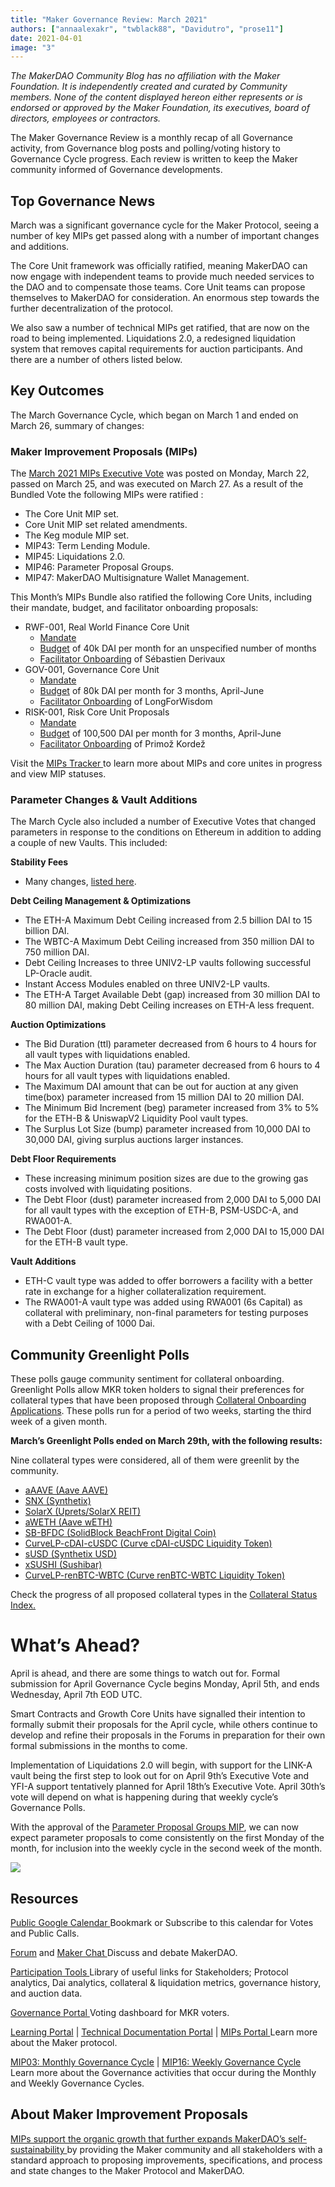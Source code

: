 ```yaml
---
title: "Maker Governance Review: March 2021"
authors: ["annaalexakr", "twblack88", "Davidutro", "prose11"]
date: 2021-04-01
image: "3"
---
```


*The MakerDAO Community Blog has no affiliation with the Maker Foundation. It is independently created and curated by Community members. None of the content displayed hereon either represents or is endorsed or approved by the Maker Foundation, its executives, board of directors, employees or contractors.*

The Maker Governance Review is a monthly recap of all Governance activity, from Governance blog posts and polling/voting history to Governance Cycle progress. Each review is written to keep the Maker community informed of Governance developments.

## Top Governance News

March was a significant governance cycle for the Maker Protocol, seeing a number of key MIPs get passed along with a number of important changes and additions.

The Core Unit framework was officially ratified, meaning MakerDAO can now engage with independent teams to provide much needed services to the DAO and to compensate those teams. Core Unit teams can propose themselves to MakerDAO for consideration. An enormous step towards the further decentralization of the protocol.

We also saw a number of technical MIPs get ratified, that are now on the road to being implemented. Liquidations 2.0, a redesigned liquidation system that removes capital requirements for auction participants. And there are a number of others listed below.

## Key Outcomes

The March Governance Cycle, which began on March 1 and ended on March 26, summary of changes:

### Maker Improvement Proposals (MIPs)

The [March 2021 MIPs Executive Vote](https://vote.makerdao.com/executive/approve-march-2021-governance-cycle-bundle?network=mainnet#proposal-detail) was posted on Monday, March 22, passed on March 25, and was executed on March 27. As a result of the Bundled Vote the following MIPs were ratified :

* The Core Unit MIP set.
* Core Unit MIP set related amendments.
* The Keg module MIP set.
* MIP43: Term Lending Module.
* MIP45: Liquidations 2.0.
* MIP46: Parameter Proposal Groups.
* MIP47: MakerDAO Multisignature Wallet Management.

This Month’s MIPs Bundle also ratified the following Core Units, including their mandate, budget, and facilitator onboarding proposals:

* RWF-001, Real World Finance Core Unit
  * [Mandate](https://github.com/makerdao/mips/blob/master/MIP39/MIP39c2-Subproposals/MIP39c2-SP1.md)
  * [Budget](https://github.com/makerdao/mips/blob/master/MIP40/MIP40c2-Subproposals/MIP40c2-SP1.md) of 40k DAI per month for an unspecified number of months
  * [Facilitator Onboarding](https://github.com/makerdao/mips/blob/master/MIP41/MIP41c4-Subproposals/MIP41c4-SP1.md) of Sébastien Derivaux
* GOV-001, Governance Core Unit
  * [Mandate](https://github.com/makerdao/mips/blob/master/MIP39/MIP39c2-Subproposals/MIP39c2-SP3.md)
  * [Budget](https://github.com/makerdao/mips/blob/master/MIP40/MIP40c2-Subproposals/MIP40c2-SP3.md) of 80k DAI per month for 3 months, April-June
  * [Facilitator Onboarding](https://github.com/makerdao/mips/blob/master/MIP41/MIP41c4-Subproposals/MIP41c4-SP3.md) of LongForWisdom
* RISK-001, Risk Core Unit Proposals
  * [Mandate](https://github.com/makerdao/mips/blob/master/MIP41/MIP41c4-Subproposals/MIP41c4-SP1.md)
  * [Budget](https://github.com/makerdao/mips/blob/master/MIP40/MIP40c2-Subproposals/MIP40c2-SP2.md) of 100,500 DAI per month for 3 months, April-June
  * [Facilitator Onboarding](https://github.com/makerdao/mips/blob/master/MIP41/MIP41c4-Subproposals/MIP41c4-SP2.md) of Primož Kordež

Visit the [MIPs Tracker ](https://www.notion.so/b6e7223840874da6937748228b73b213?v=9a2b165297be474788377dccef08b407)to learn more about MIPs and core unites in progress and view MIP statuses.

### Parameter Changes & Vault Additions

The March Cycle also included a number of Executive Votes that changed parameters in response to the conditions on Ethereum in addition to adding a couple of new Vaults. This included:

**Stability Fees**

* Many changes, [listed here](https://forum.makerdao.com/t/rates-changes-proposal-2-mar-2021/6812/1).

**Debt Ceiling Management & Optimizations**

* The ETH-A Maximum Debt Ceiling increased from 2.5 billion DAI to 15 billion DAI.
* The WBTC-A Maximum Debt Ceiling increased from 350 million DAI to 750 million DAI.
* Debt Ceiling Increases to three UNIV2-LP vaults following successful LP-Oracle audit.
* Instant Access Modules enabled on three UNIV2-LP vaults.
* The ETH-A Target Available Debt (gap) increased from 30 million DAI to 80 million DAI, making Debt Ceiling increases on ETH-A less frequent.

**Auction Optimizations**

* The Bid Duration (ttl) parameter decreased from 6 hours to 4 hours for all vault types with liquidations enabled.
* The Max Auction Duration (tau) parameter decreased from 6 hours to 4 hours for all vault types with liquidations enabled.
* The Maximum DAI amount that can be out for auction at any given time(box) parameter increased from 15 million DAI to 20 million DAI.
* The Minimum Bid Increment (beg) parameter increased from 3% to 5% for the ETH-B & UniswapV2 Liquidity Pool vault types.
* The Surplus Lot Size (bump) parameter increased from 10,000 DAI to 30,000 DAI, giving surplus auctions larger instances.

**Debt Floor Requirements**

* These increasing minimum position sizes are due to the growing gas costs involved with liquidating positions.
* The Debt Floor (dust) parameter increased from 2,000 DAI to 5,000 DAI for all vault types with the exception of ETH-B, PSM-USDC-A, and RWA001-A.
* The Debt Floor (dust) parameter increased from 2,000 DAI to 15,000 DAI for the ETH-B vault type.

**Vault Additions**

* ETH-C vault type was added to offer borrowers a facility with a better rate in exchange for a higher collateralization requirement.
* The RWA001-A vault type was added using RWA001 (6s Capital) as collateral with preliminary, non-final parameters for testing purposes with a Debt Ceiling of 1000 Dai.

## Community Greenlight Polls

These polls gauge community sentiment for collateral onboarding. Greenlight Polls allow MKR token holders to signal their preferences for collateral types that have been proposed through [Collateral Onboarding Applications](https://forum.makerdao.com/c/MIPs/co/17). These polls run for a period of two weeks, starting the third week of a given month.

**March’s Greenlight Polls ended on March 29th, with the following results:**

Nine collateral types were considered, all of them were greenlit by the community.

* [aAAVE (Aave AAVE)](https://vote.makerdao.com/polling/QmTrbBEV)
* [SNX (Synthetix)](https://vote.makerdao.com/polling/QmbageWV)
* [SolarX (Uprets/SolarX REIT) ](https://vote.makerdao.com/polling/QmeAHrDb)
* [aWETH (Aave wETH)](https://vote.makerdao.com/polling/QmVBGusc)
* [SB-BFDC (SolidBlock BeachFront Digital Coin)](https://vote.makerdao.com/polling/QmXsUuLA)
* [CurveLP-cDAI-cUSDC (Curve cDAI-cUSDC Liquidity Token)](https://vote.makerdao.com/polling/QmfX8Kmu)
* [sUSD (Synthetix USD)](https://vote.makerdao.com/polling/QmfA2gaW)
* [xSUSHI (Sushibar)](https://vote.makerdao.com/polling/Qmdkrgon)
* [CurveLP-renBTC-WBTC (Curve renBTC-WBTC Liquidity Token)](https://vote.makerdao.com/polling/QmbcueDJ)

Check the progress of all proposed collateral types in the [Collateral Status Index.](https://forum.makerdao.com/t/collateral-status-index/2231)

# What’s Ahead?

April is ahead, and there are some things to watch out for. Formal submission for April Governance Cycle begins Monday, April 5th, and ends Wednesday, April 7th EOD UTC.

Smart Contracts and Growth Core Units have signalled their intention to formally submit their proposals for the April cycle, while others continue to develop and refine their proposals in the Forums in preparation for their own formal submissions in the months to come.

Implementation of Liquidations 2.0 will begin, with support for the LINK-A vault being the first step to look out for on April 9th’s Executive Vote and YFI-A support tentatively planned for April 18th’s Executive Vote. April 30th’s vote will depend on what is happening during that weekly cycle’s Governance Polls.

With the approval of the [Parameter Proposal Groups MIP](https://github.com/makerdao/mips/blob/master/MIP46/MIP46.md#mip46-parameter-proposal-groups), we can now expect parameter proposals to come consistently on the first Monday of the month, for inclusion into the weekly cycle in the second week of the month.


![](https://i.imgur.com/LT39XoR.png)
## Resources

[Public Google Calendar
](https://calendar.google.com/calendar/u/0?cid=bWFrZXJkYW8uY29tXzNlZmhtMmdoaXBrc2VnbDAwOWt0bmlvbWRrQGdyb3VwLmNhbGVuZGFyLmdvb2dsZS5jb20)Bookmark or Subscribe to this calendar for Votes and Public Calls.

[Forum](https://forum.makerdao.com/) and [Maker Chat
](https://chat.makerdao.com/)Discuss and debate MakerDAO.

[Participation Tools
](https://community-development.makerdao.com/en/learn/governance/participate)Library of useful links for Stakeholders; Protocol analytics, Dai analytics, collateral & liquidation metrics, governance history, and auction data.

[Governance Portal
](https://makerdao.com/en/governance)Voting dashboard for MKR voters.

[Learning Portal](https://community-development.makerdao.com/en/learn/) | [Technical Documentation Portal](https://docs.makerdao.com/) | [MIPs Portal
](https://mips.makerdao.com/)Learn more about the Maker protocol.

[MIP03: Monthly Governance Cycle](https://github.com/makerdao/mips/blob/master/MIP3/mip3.md#mip3-governance-cycle) | [MIP16: Weekly Governance Cycle
](https://github.com/makerdao/mips/blob/master/MIP16/mip16.md#mip16-the-weekly-governance-cycle)Learn more about the Governance activities that occur during the Monthly and Weekly Governance Cycles.

## About Maker Improvement Proposals

[MIPs support the organic growth that further expands MakerDAO’s self-sustainability ](https://blog.makerdao.com/the-first-13-maker-improvement-proposals-to-further-decentralization-of-makerdao/)by providing the Maker community and all stakeholders with a standard approach to proposing improvements, specifications, and process and state changes to the Maker Protocol and MakerDAO.

